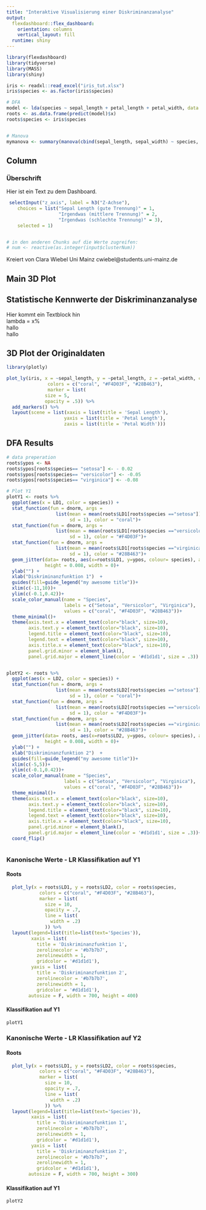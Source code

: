 ```yaml
---
title: "Interaktive Visualisierung einer Diskriminanzanalyse"
output: 
  flexdashboard::flex_dashboard:
    orientation: columns
    vertical_layout: fill
  runtime: shiny 
---
```


```r
library(flexdashboard)
library(tidyverse)
library(MASS)
library(shiny)

iris <- readxl::read_excel("iris_tut.xlsx")
iris$species <- as.factor(iris$species)

```

```r

# DFA
model <- lda(species ~ sepal_length + petal_length + petal_width, data = iris)
roots <- as.data.frame(predict(model)$x)
roots$species <- iris$species


# Manova
mymanova <- summary(manova(cbind(sepal_length, sepal_width) ~ species, data = iris), test = "Wilks" )


```

Column {.sidebar data-width=250}
-----------------------------------------------------------------------

<h3> Überschrift </h3>
Hier ist ein Text zu dem Dashboard.

```r
 selectInput("z_axis", label = h3("Z-Achse"), 
    choices = list("Sepal Length (gute Trennung)" = 1, 
                   "Irgendwas (mittlere Trennung)" = 2, 
                   "Irgendwas (schlechte Trennung)" = 3), 
    selected = 1)


# in den anderen Chunks auf die Werte zugreifen: 
# num <- reactive(as.integer(input$clusterNum))
```

Kreiert von Clara Wiebel
Uni Mainz
cwiebel@students.uni-mainz.de


Main 3D Plot {data-width=330}
-----------------------------------------------------------------------

<h2> Statistische Kennwerte der Diskriminanzanalyse </h2>
Hier kommt ein Textblock hin <br>
lambda = x% <br>
hallo <br>
hallo <br>

<h2> 3D Plot der Originaldaten </h2>
```r
library(plotly)

plot_ly(iris, x = ~sepal_length, y = ~petal_length, z = ~petal_width, color = ~species, 
               colors = c("coral", "#F4D03F", "#28B463"),
               marker = list(
              size = 5,
              opacity = .5)) %>% 
  add_markers() %>% 
  layout(scene = list(xaxis = list(title = 'Sepal Length'),
                     yaxis = list(title = 'Petal Length'),
                     zaxis = list(title = 'Petal Width')))


```


DFA Results {data-width=420 .tabset}
-----------------------------------------------------------------------

```r

# data preperation
roots$ypos <- NA
roots$ypos[roots$species== "setosa"] <- - 0.02
roots$ypos[roots$species== "versicolor"] <- -0.05
roots$ypos[roots$species== "virginica"] <- -0.08

# Plot Y1
plotY1 <- roots %>%
  ggplot(aes(x = LD1, color = species)) +  
  stat_function(fun = dnorm, args = 
                  list(mean = mean(roots$LD1[roots$species =="setosa"]), 
                       sd = 1), color = "coral")+
  stat_function(fun = dnorm, args = 
                  list(mean = mean(roots$LD1[roots$species =="versicolor"]), 
                       sd = 1), color = "#F4D03F")+
  stat_function(fun = dnorm, args = 
                  list(mean = mean(roots$LD1[roots$species =="virginica"]), 
                       sd = 1), color = "#28B463")+
  geom_jitter(data= roots, aes(x=roots$LD1, y=ypos, colour= species), alpha=0.4, size = 3,
              height = 0.008, width = 0)+
  ylab("") + 
  xlab("Diskriminanzfunktion 1")  +
  guides(fill=guide_legend("my awesome title"))+
  xlim(c(-11,10))+
  ylim(c(-0.1,0.42))+
  scale_color_manual(name = "Species", 
                     labels = c("Setosa", "Versicolor", "Virginica"),
                     values = c("coral", "#F4D03F", "#28B463"))+
  theme_minimal()+
  theme(axis.text.x = element_text(color="black", size=10),
        axis.text.y = element_text(color="black", size=10),
        legend.title = element_text(color="black", size=10),
        legend.text = element_text(color="black", size=10),
        axis.title.x = element_text(color="black", size=10),
        panel.grid.minor = element_blank(),
        panel.grid.major = element_line(color = '#d1d1d1', size = .3))


plotY2 <- roots %>%
  ggplot(aes(x = LD2, color = species)) +  
  stat_function(fun = dnorm, args = 
                  list(mean = mean(roots$LD2[roots$species =="setosa"]), 
                       sd = 1), color = "coral")+
  stat_function(fun = dnorm, args = 
                  list(mean = mean(roots$LD2[roots$species =="versicolor"]), 
                       sd = 1), color = "#F4D03F")+
  stat_function(fun = dnorm, args = 
                  list(mean = mean(roots$LD2[roots$species =="virginica"]), 
                       sd = 1), color = "#28B463")+
  geom_jitter(data= roots, aes(x=roots$LD2, y=ypos, colour= species), alpha=0.4, size = 3,
              height = 0.008, width = 0)+
  ylab("") + 
  xlab("Diskriminanzfunktion 2")  +
  guides(fill=guide_legend("my awesome title"))+
  xlim(c(-5,5))+
  ylim(c(-0.1,0.42))+
  scale_color_manual(name = "Species", 
                     labels = c("Setosa", "Versicolor", "Virginica"),
                     values = c("coral", "#F4D03F", "#28B463"))+
  theme_minimal()+
  theme(axis.text.x = element_text(color="black", size=10),
        axis.text.y = element_text(color="black", size=10),
        legend.title = element_text(color="black", size=10),
        legend.text = element_text(color="black", size=10),
        axis.title.x = element_text(color="black", size=10),
        panel.grid.minor = element_blank(),
        panel.grid.major = element_line(color = '#d1d1d1', size = .3))+
  coord_flip()



```



### Kanonische Werte - LR Klassifikation auf Y1 

#### Roots

```r
  plot_ly(x = roots$LD1, y = roots$LD2, color = roots$species, 
            colors = c("coral", "#F4D03F", "#28B463"),
            marker = list(
              size = 10,
              opacity = .7,
              line = list(
                width = .2)
              )) %>%
  layout(legend=list(title=list(text='Species')),
         xaxis = list( 
           title = 'Diskriminanzfunktion 1',
           zerolinecolor = '#b7b7b7', 
           zerolinewidth = 1, 
           gridcolor = '#d1d1d1'), 
         yaxis = list( 
           title = 'Diskriminanzfunktion 2',
           zerolinecolor = '#b7b7b7', 
           zerolinewidth = 1, 
           gridcolor = '#d1d1d1'),
        autosize = F, width = 700, height = 400)
```

#### Klassifikation auf Y1

```r
plotY1

```



### Kanonische Werte - LR Klassifikation auf Y2

#### Roots

```r
  plot_ly(x = roots$LD1, y = roots$LD2, color = roots$species, 
            colors = c("coral", "#F4D03F", "#28B463"),
            marker = list(
              size = 10,
              opacity = .7,
              line = list(
                width = .2)
              )) %>%
  layout(legend=list(title=list(text='Species')),
         xaxis = list( 
           title = 'Diskriminanzfunktion 1',
           zerolinecolor = '#b7b7b7', 
           zerolinewidth = 1, 
           gridcolor = '#d1d1d1'), 
         yaxis = list( 
           title = 'Diskriminanzfunktion 2',
           zerolinecolor = '#b7b7b7', 
           zerolinewidth = 1, 
           gridcolor = '#d1d1d1'),
        autosize = F, width = 700, height = 300)
```


#### Klassifikation auf Y1
```r
plotY2

```






